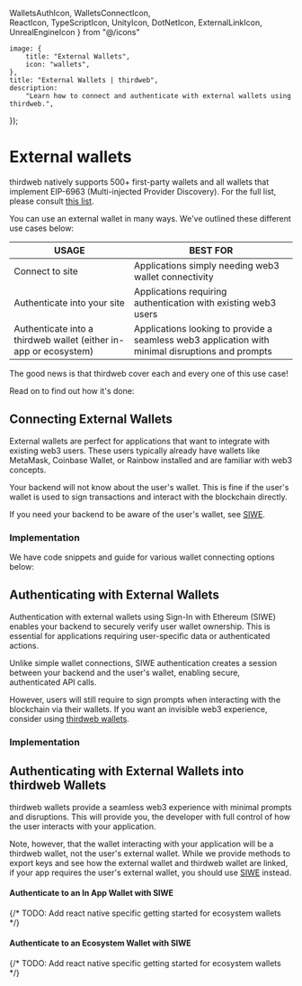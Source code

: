   WalletsAuthIcon, 
  WalletsConnectIcon,     
  ReactIcon,
  TypeScriptIcon,
  UnityIcon,
  DotNetIcon,
  ExternalLinkIcon,
  UnrealEngineIcon 
} from "@/icons"

	image: {
		title: "External Wallets",
		icon: "wallets",
	},
	title: "External Wallets | thirdweb",
	description:
		"Learn how to connect and authenticate with external wallets using thirdweb.",
});


# External wallets

thirdweb natively supports 500+ first-party wallets and all wallets that implement EIP-6963 (Multi-injected Provider Discovery). For the full list, please consult [this list](/typescript/v5/supported-wallets).

You can use an external wallet in many ways. We've outlined these different use cases below:

| USAGE | BEST FOR  |
|----------|---------- |
| Connect to site | Applications simply needing web3 wallet connectivity |
| Authenticate into your site | Applications requiring authentication with existing web3 users |
| Authenticate into a thirdweb wallet (either in-app or ecosystem) | Applications looking to provide a seamless web3 application with minimal disruptions and prompts |

The good news is that thirdweb cover each and every one of this use case!

Read on to find out how it's done:

## Connecting External Wallets

External wallets are perfect for applications that want to integrate with existing web3 users. These users typically already have wallets like MetaMask, Coinbase Wallet, or Rainbow installed and are familiar with web3 concepts.

<Callout variant="warning" title='Limitations'>
  Your backend will not know about the user's wallet. 
  This is fine if the user's wallet is used to sign transactions and interact with the blockchain directly.

  If you need your backend to be aware of the user's wallet, see [SIWE](#authenticating-with-external-wallets).
</Callout>

### Implementation

We have code snippets and guide for various wallet connecting options below:

<ArticleIconCard
	icon={WalletsConnectIcon}
	title="Connecting to an external wallet"
	description="How to get started connecting your application to an external wallet."
	href="/typescript/v5/supported-wallets"
/>

## Authenticating with External Wallets

Authentication with external wallets using Sign-In with Ethereum (SIWE) enables your backend to securely verify user wallet ownership. This is essential for applications requiring user-specific data or authenticated actions.

<Callout variant="info" title='Key Difference'>
  Unlike simple wallet connections, SIWE authentication creates a session between your backend and the user's wallet, enabling secure, authenticated API calls.

  However, users will still require to sign prompts when interacting with the blockchain via their wallets. If you want an invisible web3 experience, consider using [thirdweb wallets](#authenticating-with-external-wallets-into-thirdweb-wallets).
</Callout>

### Implementation

<ArticleIconCard
	icon={WalletsAuthIcon}
	title="Sign In With Ethereum"
	description="A whole dedicated guides covering everything you need to know about SIWE."
	href="/connect/auth"
/>

## Authenticating with External Wallets into thirdweb Wallets

thirdweb wallets provide a seamless web3 experience with minimal prompts and disruptions. This will provide you, the developer with full control of how the user interacts with your application.

Note, however, that the wallet interacting with your application will be a thirdweb wallet, not the user's external wallet. While we provide methods to export keys and see how the external wallet and thirdweb wallet are linked, if your app requires the user's external wallet, you should use [SIWE](#authenticating-with-external-wallets) instead.

#### Authenticate to an In App Wallet with SIWE

<Grid>
    <ArticleIconCard
        title="TypeScript"
        icon={TypeScriptIcon}
        href="/typescript/v5/inAppWallet#login-with-siwe"
    />
    <ArticleIconCard
        title="React"
        icon={ReactIcon}
        href="/react/v5/in-app-wallet/get-started#choose-authentication-methods"
    />
    {/* TODO: Add react native specific getting started for ecosystem wallets */}
    <ArticleIconCard
        title="React Native"
        icon={ReactIcon}
        href="/react/v5/in-app-wallet/get-started#choose-authentication-methods"
    />
     <ArticleIconCard
        title=".NET"
        icon={DotNetIcon}
        href="/dotnet/wallets/providers/in-app-wallet#login-methods"
    />
    <ArticleIconCard
        title="Unity"
        icon={UnityIcon}
        href="/unity/v5/wallets/in-app-wallet#login-with-siwe"
    />
</Grid>

#### Authenticate to an Ecosystem Wallet with SIWE

<Grid>
    <ArticleIconCard
        title="TypeScript"
        icon={TypeScriptIcon}
        href="/typescript/v5/ecosystemWallet#logging-into-an-ecosystem-wallet"
    />
    <ArticleIconCard
        title="React"
        icon={ReactIcon}
        href="/react/v5/ecosystem-wallet/get-started#configuring-auth-strategies"
    />
    {/* TODO: Add react native specific getting started for ecosystem wallets */}
    <ArticleIconCard
        title="React Native"
        icon={ReactIcon}
        href="/react/v5/ecosystem-wallet/get-started#configuring-auth-strategies"
    />
     <ArticleIconCard
        title=".NET"
        icon={DotNetIcon}
        href="/dotnet/wallets/providers/ecosystem-wallet#login-methods"
    />
    <ArticleIconCard
        title="Unity"
        icon={UnityIcon}
        href="/unity/v5/wallets/ecosystem-wallet#login-with-siwe"
    />
</Grid>
